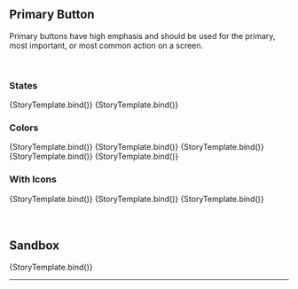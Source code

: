 

<Meta title="Button/Primary" component={Button} argTypes={argTypes} />


## Primary Button

Primary buttons have high emphasis and should be used for the primary, most important, or most common action on a screen.

<br />

### States

<Canvas>
  <Story name="Default" args={{ children: "Default" }}>
    {StoryTemplate.bind()}
  </Story>
  <Story name="Disabled" args={{ children: "Disabled", disabled: true }}>
    {StoryTemplate.bind()}
  </Story>
</Canvas>

### Colors

<Canvas>
  <Story name="Primary" args={{ children: "Primary", color: "primary" }}>
    {StoryTemplate.bind()}
  </Story>
  <Story name="Greyscale" args={{ children: "Greyscale", color: "greyscale" }}>
    {StoryTemplate.bind()}
  </Story>
  <Story name="Green" args={{ children: "Green", color: "green" }}>
    {StoryTemplate.bind()}
  </Story>
  <Story name="Yellow" args={{ children: "Yellow", color: "yellow" }}>
    {StoryTemplate.bind()}
  </Story>
  <Story name="Error" args={{ children: "Error", color: "error" }}>
    {StoryTemplate.bind()}
  </Story>
</Canvas>

### With Icons

<Canvas>
  <Story
    name="Start Icon"
    args={{ ...iconPlacementProps("primary").start.args }}
    parameters={{ ...iconPlacementProps("primary").start.parameters }}
  >
    {StoryTemplate.bind()}
  </Story>
  <Story
    name="End Icon"
    args={{ ...iconPlacementProps("primary").end.args }}
    parameters={{ ...iconPlacementProps("primary").end.parameters }}
  >
    {StoryTemplate.bind()}
  </Story>
  <Story
    name="Double Icons"
    args={{ ...iconPlacementProps("primary").double.args }}
    parameters={{ ...iconPlacementProps("primary").double.parameters }}
  >
    {StoryTemplate.bind()}
  </Story>
</Canvas>

<br />
<br />
<br />

## Sandbox

<Canvas>
  <Story
    name="Sandbox"
    args={{ children: "Primary", color: "primary", variant: "primary" }}
  >
    {StoryTemplate.bind()}
  </Story>
</Canvas>

<ArgsTable of={button} story="Sandbox" />

<hr />
